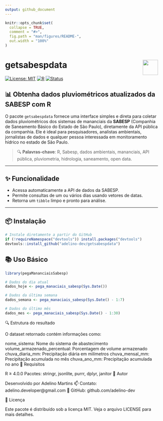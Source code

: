 ```yaml
---
output: github_document
---
```


<!-- README.md is generated from README.Rmd. Please edit that file -->

```r
knitr::opts_chunk$set(
  collapse = TRUE,
  comment = "#>",
  fig.path = "man/figures/README-",
  out.width = "100%"
)
```

# getsabespdata <img src="https://www.r-project.org/logo/Rlogo.png" align="right" height="50"/>

[![License: MIT](https://img.shields.io/badge/License-MIT-blue.svg)](LICENSE)
[![R](https://img.shields.io/badge/R-≥%204.0.0-blue)](https://www.r-project.org/)
[![Status](https://img.shields.io/badge/status-active-brightgreen.svg)]()

## 📊 Obtenha dados pluviométricos atualizados da SABESP com R

O pacote `getsabespdata` fornece uma interface simples e direta para coletar dados pluviométricos dos sistemas de mananciais da **SABESP** (Companhia de Saneamento Básico do Estado de São Paulo), diretamente da API pública da companhia. Ele é ideal para pesquisadores, analistas ambientais, jornalistas de dados e qualquer pessoa interessada em monitoramento hídrico no estado de São Paulo.

> 🔍 **Palavras-chave**: R, Sabesp, dados ambientais, mananciais, API pública, pluviometria, hidrologia, saneamento, open data.

---

## ✨ Funcionalidade

- Acessa automaticamente a API de dados da SABESP.
- Permite consultas de um ou vários dias usando vetores de datas.
- Retorna um `tibble` limpo e pronto para análise.

---

## 📦 Instalação

```r
# Instale diretamente a partir do GitHub
if (!requireNamespace("devtools")) install.packages("devtools")
devtools::install_github("adelino-dev/getsabespdata")
```

## 📚 Uso Básico

```r
library(pegaMananciaisSabesp)

# Dados do dia atual
dados_hoje <- pega_manaciais_sabesp(Sys.Date())

# Dados da última semana
dados_semana <- pega_manaciais_sabesp(Sys.Date() - 1:7)

# Dados do último mês
dados_mes <- pega_manaciais_sabesp(Sys.Date() - 1:30)
```

🔍 Estrutura do resultado

O dataset retornado contém informações como:

nome_sistema: Nome do sistema de abastecimento
volume_armazenado_percentual: Porcentagem de volume armazenado
chuva_diaria_mm: Precipitação diária em milímetros
chuva_mensal_mm: Precipitação acumulada no mês
chuva_ano_mm: Precipitação acumulada no ano
🧠 Requisitos

R ≥ 4.0.0
Pacotes: stringr, jsonlite, purrr, dplyr, janitor
👤 Autor

Desenvolvido por Adelino Martins
📫 Contato: adelino.developer@gmail.com
🔗 GitHub: github.com/adelino-dev

📄 Licença

Este pacote é distribuído sob a licença MIT. Veja o arquivo LICENSE para mais detalhes.
